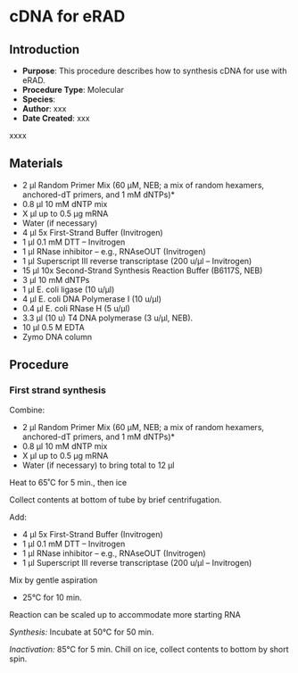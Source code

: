 # cDNA for eRAD {#sec-molecular-eRAD}

## Introduction

-   **Purpose**: This procedure describes how to synthesis cDNA for use with eRAD.
-   **Procedure Type**: Molecular
-   **Species**:
-   **Author**: xxx
-   **Date Created**: xxx

::: {.callout-warning title="NOTES"}
xxxx
:::

## Materials

-   2 µl Random Primer Mix (60 µM, NEB; a mix of random hexamers, anchored-dT primers, and 1 mM dNTPs)\*
-   0.8 µl 10 mM dNTP mix
-   X µl up to 0.5 µg mRNA
-   Water (if necessary)
-   4 µl 5x First-Strand Buffer (Invitrogen)
-   1 µl 0.1 mM DTT -- Invitrogen
-   1 µl RNase inhibitor -- e.g., RNAseOUT (Invitrogen)
-   1 µl Superscript III reverse transcriptase (200 u/µl -- Invitrogen)
-   15 µl 10x Second-Strand Synthesis Reaction Buffer (B6117S, NEB)
-   3 µl 10 mM dNTPs
-   1 µl E. coli ligase (10 u/µl)
-   4 µl E. coli DNA Polymerase I (10 u/µl)
-   0.4 µl E. coli RNase H (5 u/µl)
-   3.3 µl (10 u) T4 DNA polymerase (3 u/µl, NEB).
-   10 µl 0.5 M EDTA
-   Zymo DNA column

## Procedure

### First strand synthesis {#first-strand-synthesis .subhead}

Combine:

-   2 µl Random Primer Mix (60 µM, NEB; a mix of random hexamers, anchored-dT primers, and 1 mM dNTPs)\*
-   0.8 µl 10 mM dNTP mix
-   X µl up to 0.5 µg mRNA
-   Water (if necessary) to bring total to 12 µl

Heat to 65˚C for 5 min., then ice

Collect contents at bottom of tube by brief centrifugation.

Add:

-   4 µl 5x First-Strand Buffer (Invitrogen)
-   1 µl 0.1 mM DTT -- Invitrogen
-   1 µl RNase inhibitor -- e.g., RNAseOUT (Invitrogen)
-   1 µl Superscript III reverse transcriptase (200 u/µl -- Invitrogen)

Mix by gentle aspiration

-   25°C for 10 min.

::: {.callout-warning title="NOTES"}
Reaction can be scaled up to accommodate more starting RNA
:::

*Synthesis:* Incubate at 50°C for 50 min.

*Inactivation:* 85°C for 5 min. Chill on ice, collect contents to bottom by short spin.
